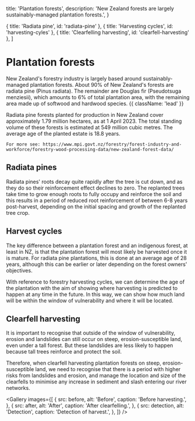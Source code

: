 
  title: 'Plantation forests',
  description:
    'New Zealand forests are largely sustainably-managed plantation forests.',
}

  { title: 'Radiata pine', id: 'radiata-pine' },
  { title: 'Harvesting cycles', id: 'harvesting-cyles' },
  { title: 'Clearfelling harvesting', id: 'clearfell-harvesting' },
]

# Plantation forests

New Zealand's forestry industry is largely based around sustainably-managed plantation forests. About 90% of New Zealand's forests are radiata pine (Pinus radiata). The remainder are Douglas fir (Pseudotsuga menziesii), which amounts to 6% of total plantation area, with the remaining area made up of softwood and hardwood species. {{ className: 'lead' }}

<Note>
    Radiata pine forests planted for production in New Zealand cover approximately 1.79 million hectares, as at 1 April 2023.
    The total standing volume of these forests is estimated at 549 million cubic metres. The average age of the planted estate is 18.8 years.

    For more see: https://www.mpi.govt.nz/forestry/forest-industry-and-workforce/forestry-wood-processing-data/new-zealand-forest-data/
</Note>

## Radiata pines

Radiata pines' roots decay quite rapidly after the tree is cut down, and as they do so their reinforcement effect declines to zero.   The replanted trees take time to grow enough roots to fully occupy and reinforce the soil and this results in a period of reduced root reinforcement of between 6-8 years post-harvest, depending on the initial spacing and growth of the replanted tree crop.

## Harvest cycles

The key difference between a plantation forest and an indigenous forest, at least in NZ, is that the plantation forest will most likely be harvested once it is mature. For radiata pine plantations, this is done at an average age of 28 years, although this can be earlier or later depending on the forest owners' objectives.

With reference to forestry harvesting cycles, we can determine the age of the plantation with the aim of showing where harvesting is predicted to happen at any time in the future. In this way, we can show how much land will be within the window of vulnerability and where it will be located.

## Clearfell harvesting

It is important to recognise that outside of the window of vulnerability, erosion and landslides can still occur on steep, erosion-susceptible land, even under a tall forest. But these landslides are less likely to happen because tall trees reinforce and protect the soil.

Therefore, when clearfell harvesting plantation forests on steep, erosion-susceptible land, we need to recognise that there is a period with higher risks from landslides and erosion, and manage the location and size of the clearfells to minimise any increase in sediment and slash entering our river networks.

<Gallery
  images={[
    {
      src: before,
      alt: 'Before',
      caption: 'Before harvesting.',
    },
    {
      src: after,
      alt: 'After',
      caption: 'After clearfelling.',
    },
    {
      src: detection,
      alt: 'Detection',
      caption: 'Detection of harvest.',
    },
  ]}
/>
